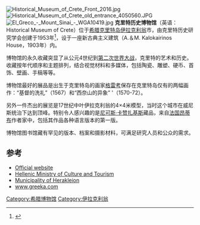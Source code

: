 [[File:Historical_Museum_of_Crete_Front_2016.jpg|thumb]]
[[File:Historical_Museum_of_Crete_old_entrance_4050560.JPG|thumb]]
[[File:El_Greco_-_Mount_Sinai_-_WGA10419.jpg|thumb]]
'''克里特历史博物馆'''（英语：Historical Museum of Crete）位于[[希腊|希腊]][[克里特岛|克里特岛]][[伊拉克利翁|伊拉克利翁]]市，由克里特历史研究学会创建于1953年<ref>{{cite web | url=http://www.interkriti.org/crete/iraklion/historical_museum_of_crete.html | title=Historical Museum of Crete | publisher=[http://www.interkriti.org/ Interkriti] | work=[http://www.interkriti.org/crete/ Crete] | accessdate=2012-10-17 | archive-date=2020-10-30 | archive-url=https://web.archive.org/web/20201030081732/https://www.interkriti.org/crete/iraklion/historical_museum_of_crete.html | dead-url=no }}</ref>，设于一座新古典主义建筑（A.＆M. Kalokairinos House，1903年）内。

博物馆的永久收藏突显了从公元4世纪到[[第二次世界大战|第二次世界大战]]，克里特的艺术和历史。收藏按年代顺序和主题排列，结合视觉材料和多媒体，包括陶瓷、雕塑、硬币、首饰、壁画、手稿等等。

博物馆最好的展品是出生于克里特岛的画家[[格雷考|格雷考]]保存在克里特岛仅有的两幅画作：“基督的洗礼”（1567）和“西奈山的异象” '（1570-72）。

另外一件杰出的展览是17世纪中叶伊拉克利翁的4×4米模型，当时这个城市在威尼斯统治下达到顶峰。特别令人感兴趣的是[[尼可斯·卡赞扎基斯|尼可斯·卡赞扎基斯]]藏品，来自[[法国|法国]][[昂蒂布|昂蒂布]]作者家中，包括其作品各种语言版本的第一版。

博物馆图书馆藏有罕见的版本、档案和摄影材料，可满足研究人员和公众的需求。

==参考==
{{Reflist}}
*[http://www.historical-museum.gr/en/ Official website] {{Wayback|url=http://www.historical-museum.gr/en/ |date=20181004111829 }} {{en icon}}
*[http://odysseus.culture.gr/h/1/eh151.jsp?obj_id=3450 Hellenic Ministry of Culture and Tourism]{{Wayback|url=http://odysseus.culture.gr/h/1/eh151.jsp?obj_id=3450 |date=20090214090759 }}
*[https://web.archive.org/web/20110930132541/http://www.heraklion.gr/en/city/historical-museum Municipality of Herakleion]
*[http://www.greeka.com/crete/heraklion/heraklion-museums.htm www.greeka.com] {{Wayback|url=http://www.greeka.com/crete/heraklion/heraklion-museums.htm |date=20160303184748 }}
{{coord|35|20|30.5|N|25|7|52.2|E|display=title| region:GR_type:landmark|title=Historical Museum of Crete}}
[[Category:希腊博物馆|Category:希腊博物馆]]
[[Category:伊拉克利翁|Category:伊拉克利翁]]
